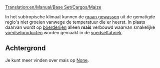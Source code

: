 [[Translation:en/Manual/Base Set/Cargos/Maize]]

{{nl/Manual/Base Set/Cargos/Vracht|name=Mais
|image=en/Manual/Base Set/Cargos/Grain.png
|geproduceerd=[[nl/Manual/Base Set/Industries/Boerderij|Boerderij]]
|geaccepteerd=[[nl/Manual/Base Set/Industries/Voedselfabriek|Voedselfabriek]]
}}

In het subtropische klimaat kunnen de [[nl/Manual/Base Set/Cargos/Graan|graan gewassen]] uit de gematigde regio's niet groeien vanwege de temperatuur die er heerst. In plaats daarvan wordt op [[nl/Manual/Base Set/Industries/Boerderij|boerderijen]] alleen '''mais''' verbouwd waarvan smakelijke [[nl/Manual/Base Set/Cargos/Voedsel|voedselproducten]] worden gemaakt in de [[nl/Manual/Base Set/Industries/Voedselfabriek|voedselfabriek]].

==Achtergrond==
Je kunt meer vinden over mais op [https://www.wikipedia.org/wiki/Maize None].